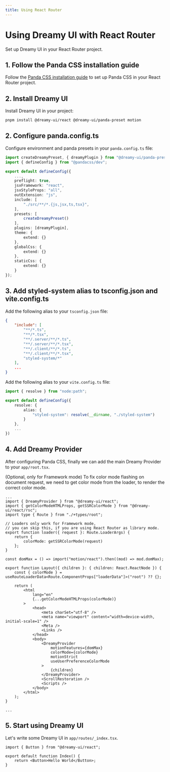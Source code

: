 ```yaml
---
title: Using React Router
---
```


# Using Dreamy UI with React Router

Set up Dreamy UI in your React Router project.

## 1. Follow the Panda CSS installation guide

Follow the [Panda CSS installation guide](https://panda-css.com/docs/installation/react-router) to set up Panda CSS in your React Router project.

## 2. Install Dreamy UI

Install Dreamy UI in your project:

```bash
pnpm install @dreamy-ui/react @dreamy-ui/panda-preset motion
```

## 2. Configure panda.config.ts

Configure environment and panda presets in your `panda.config.ts` file:

```ts {1, 10-16}
import createDreamyPreset, { dreamyPlugin } from "@dreamy-ui/panda-preset";
import { defineConfig } from "@pandacss/dev";

export default defineConfig({
	...,
	preflight: true,
    jsxFramework: "react",
    jsxStyleProps: "all",
    outExtension: "js",
    include: [
        "./src/**/*.{js,jsx,ts,tsx}",
    ],
    presets: [
        createDreamyPreset()
    ],
    plugins: [dreamyPlugin],
    theme: {
		extend: {}
	},
	globalCss: {
		extend: {}
	},
	staticCss: {
		extend: {}
	}
});
```

## 3. Add styled-system alias to tsconfig.json and vite.config.ts

Add the following alias to your `tsconfig.json` file:

```json {9}
{
	"include": [
		"**/*.ts",
		"**/*.tsx",
		"**/.server/**/*.ts",
		"**/.server/**/*.tsx",
		"**/.client/**/*.ts",
		"**/.client/**/*.tsx",
		"styled-system/*"
	],
	...
}
```

Add the following alias to your `vite.config.ts` file:

```ts {1, 4-8}
import { resolve } from "node:path";

export default defineConfig({
	resolve: {
		alias: {
			"styled-system": resolve(__dirname, "./styled-system")
		}
	},
    ...
})
```

## 4. Add Dreamy Provider

After configuring Panda CSS, finally we can add the main Dreamy Provider to your `app/root.tsx`.

(Optional, only for Framework mode) To fix color mode flashing on document request, we need to get color mode from the loader, to render the correct color mode.

```tsx {2-4, 8-12, 14, 17, 22, 31-38}
...
import { DreamyProvider } from "@dreamy-ui/react";
import { getColorModeHTMLProps, getSSRColorMode } from "@dreamy-ui/react/rsc";
import type { Route } from "./+types/root";

// Loaders only work for Framework mode,
// you can skip this, if you are using React Router as library mode.
export function loader({ request }: Route.LoaderArgs) {
    return {
        colorMode: getSSRColorMode(request)
    };
}

const domMax = () => import("motion/react").then((mod) => mod.domMax);

export function Layout({ children }: { children: React.ReactNode }) {
    const { colorMode } = useRouteLoaderData<Route.ComponentProps["loaderData"]>("root") ?? {}; 

    return (
        <html
            lang="en"
            {...getColorModeHTMLProps(colorMode)}
        >
            <head>
                <meta charSet="utf-8" />
                <meta name="viewport" content="width=device-width, initial-scale=1" />
                <Meta />
                <Links />
            </head>
            <body>
                <DreamyProvider
                    motionFeatures={domMax}
                    colorMode={colorMode}
                    motionStrict
                    useUserPreferenceColorMode
                >
                    {children}
                </DreamyProvider>
                <ScrollRestoration />
                <Scripts />
            </body>
        </html>
    );
}

...
```

## 5. Start using Dreamy UI

Let's write some Dreamy UI in `app/routes/_index.tsx`.

```tsx {1, 4}
import { Button } from "@dreamy-ui/react";

export default function Index() {
    return <Button>Hello World</Button>;
}
```

